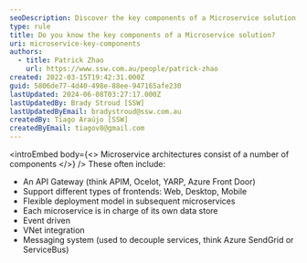 ```yaml
---
seoDescription: Discover the key components of a Microservice solution, including API gateways, flexible deployment models, and event-driven architecture.
type: rule
title: Do you know the key components of a Microservice solution?
uri: microservice-key-components
authors:
  - title: Patrick Zhao
    url: https://www.ssw.com.au/people/patrick-zhao
created: 2022-03-15T19:42:31.000Z
guid: 5806de77-4d40-498e-88ee-947165afe230
lastUpdated: 2024-06-08T03:27:17.000Z
lastUpdatedBy: Brady Stroud [SSW]
lastUpdatedByEmail: bradystroud@ssw.com.au
createdBy: Tiago Araújo [SSW]
createdByEmail: tiagov8@gmail.com
---
```


<introEmbed
  body={<>
Microservice architectures consist of a number of components
  </>}
/>
These often include:

- An API Gateway (think APIM, Ocelot, YARP, Azure Front Door)
- Support different types of frontends: Web, Desktop, Mobile
- Flexible deployment model in subsequent microservices
- Each microservice is in charge of its own data store
- Event driven
- VNet integration
- Messaging system (used to decouple services, think Azure SendGrid or ServiceBus)
